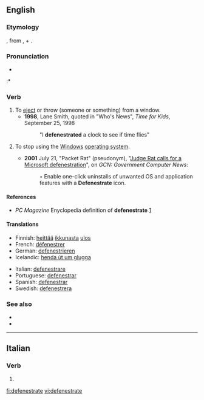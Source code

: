 {{was wotd|2006|February|28}}
==English==

===Etymology===
{{back-form|defenestration|nodot=3}}, from {{etyl|la}} {{term|de-||out|lang=la}}, + {{term|fenestra||[[window]]|lang=la}}.

===Pronunciation===
* {{IPA|/dəˈfɛnɪstɹeɪt/}}
:* {{rhymes|eɪt}}

===Verb===
{{en-verb|defenestrat|ing}}

# To [[eject]] or throw (someone or something) from a window.
#* '''1998''', Lane Smith, quoted in "Who's News", ''Time for Kids'', September 25, 1998
#*: "I '''defenestrated''' a clock to see if time flies"
# {{rfv-sense}} {{context|computing|jocular|slang}} To stop using the [[Windows]] [[operating system]].
#* '''2001''' July 21, "Packet Rat" (pseudonym), "[http://gcn.com/articles/2001/07/21/packet-rat_633659204168370717.aspx Judge Rat calls for a Microsoft defenestration]", <!-- retrieved 2009 May 17 --> on ''GCN: Government Computer News'':
#*: ◦ Enable one-click uninstalls of unwanted OS and application features with a '''Defenestrate''' icon.

====References====
* ''PC Magazine'' Enyclopedia definition of '''defenestrate''' [http://www.pcmag.com/encyclopedia_term/0,2542,t=defenestrate&i=56449,00.asp]

====Translations====
{{trans-top|eject from a window}}
* Finnish: [[heittää]] [[ikkuna]]sta [[ulos]]
* French: [[défenestrer]]
* German: [[defenestrieren]]
* Icelandic: [[henda út um glugga]]
{{trans-mid}}
* Italian: [[defenestrare]]
* Portuguese: [[defenestrar]]
* Spanish: [[defenestrar]]
* Swedish: [[defenestrera]]
{{trans-bottom}}

===See also===
* {{pedialite|Defenestration}}
* {{pedialite|Defenestrations of Prague}}

----

==Italian==

===Verb===
{{infl|it|verb form}}

# {{form of|[[second person plural|Second person plural]] [[present tense]] and [[imperative]]|[[defenestrare]]}}

[[fi:defenestrate]]
[[vi:defenestrate]]